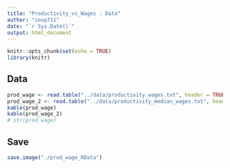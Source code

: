 ```yaml
---
title: "Productivity_vs_Wages : Data"
author: "coop711"
date: "`r Sys.Date()`"
output: html_document
---
```


```r
knitr::opts_chunk$set(echo = TRUE)
library(knitr)
```

## Data


```r
prod_wage <- read.table("../data/productivity_wages.txt", header = TRUE, stringsAsFactors = FALSE)
prod_wage_2 <- read.table("../data/productivity_median_wages.txt", header = TRUE, stringsAsFactors = FALSE)
kable(prod_wage)
kable(prod_wage_2)
# str(prod_wage)
```

## Save

```r
save.image("./prod_wage_RData")
```
